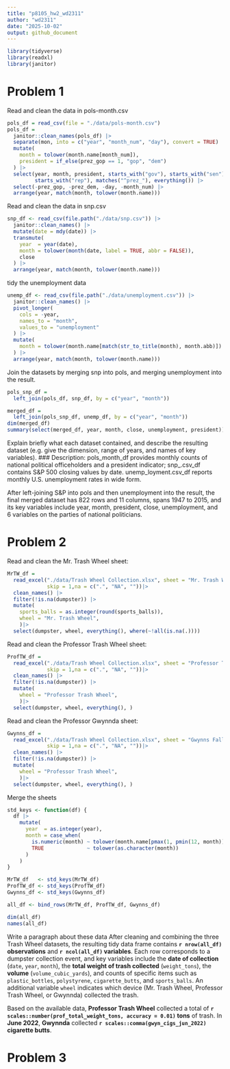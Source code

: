 ```yaml
---
title: "p8105_hw2_wd2311"
author: "wd2311"
date: "2025-10-02"
output: github_document
---
```

```r
library(tidyverse)
library(readxl)
library(janitor)
```



# Problem 1
Read and clean the data in pols-month.csv
```r
pols_df = read_csv(file = "./data/pols-month.csv")
pols_df = 
  janitor::clean_names(pols_df) |>
  separate(mon, into = c("year", "month_num", "day"), convert = TRUE) |>
  mutate(
    month = tolower(month.name[month_num]),
    president = if_else(prez_gop == 1, "gop", "dem")
  ) |>
  select(year, month, president, starts_with("gov"), starts_with("sen"),
         starts_with("rep"), matches("^prez_"), everything()) |>
  select(-prez_gop, -prez_dem, -day, -month_num) |>
  arrange(year, match(month, tolower(month.name)))

```

Read and clean the data in snp.csv
```r
snp_df <- read_csv(file.path("./data/snp.csv")) |>
  janitor::clean_names() |>
  mutate(date = mdy(date)) |>
  transmute(
    year  = year(date),
    month = tolower(month(date, label = TRUE, abbr = FALSE)),
    close
  ) |>
  arrange(year, match(month, tolower(month.name)))

```


tidy the unemployment data
```r
unemp_df <- read_csv(file.path("./data/unemployment.csv")) |>
  janitor::clean_names() |>
  pivot_longer(
    cols = -year,
    names_to = "month",
    values_to = "unemployment"
  ) |>
  mutate(
    month = tolower(month.name[match(str_to_title(month), month.abb)])
  ) |>
  arrange(year, match(month, tolower(month.name)))
```

Join the datasets by merging snp into pols, and merging unemployment into the result.
```r
pols_snp_df = 
  left_join(pols_df, snp_df, by = c("year", "month"))

merged_df =
  left_join(pols_snp_df, unemp_df, by = c("year", "month"))
dim(merged_df)
summary(select(merged_df, year, month, close, unemployment, president))
```
Explain briefly what each dataset contained, and describe the resulting dataset (e.g. give the dimension, range of years, and names of key variables).
### Description:
pols_month_df provides monthly counts of national political officeholders and a 
president indicator; snp_.csv_df contains S&P 500 closing values by date.
unemp_loyment.csv_df reports monthly U.S. unemployment rates in wide form.

After left-joining S&P into pols and then unemployment into the result, the 
final merged dataset has 822 rows and 11 columns, spans 1947 to 2015, and its 
key variables include year, month, president, close, unemployment, and 6 
variables on the parties of national politicians.


# Problem 2
Read and clean the Mr. Trash Wheel sheet:
```r
MrTW_df = 
  read_excel("./data/Trash Wheel Collection.xlsx", sheet = "Mr. Trash Wheel", 
             skip = 1,na = c(".", "NA", ""))|>
  clean_names() |>
  filter(!is.na(dumpster)) |>
  mutate(
    sports_balls = as.integer(round(sports_balls)),
    wheel = "Mr. Trash Wheel",
    )|>
  select(dumpster, wheel, everything(), where(~!all(is.na(.)))) 
```

Read and clean the Professor Trash Wheel sheet:
```r
ProfTW_df = 
  read_excel("./data/Trash Wheel Collection.xlsx", sheet = "Professor Trash Wheel", 
             skip = 1,na = c(".", "NA", ""))|>
  clean_names() |>
  filter(!is.na(dumpster)) |>
  mutate(
    wheel = "Professor Trash Wheel",
    )|>
  select(dumpster, wheel, everything(), ) 

```


Read and clean the Professor Gwynnda sheet:
```r
Gwynns_df = 
  read_excel("./data/Trash Wheel Collection.xlsx", sheet = "Gwynns Falls Trash Wheel", 
             skip = 1,na = c(".", "NA", ""))|>
  clean_names() |>
  filter(!is.na(dumpster)) |>
  mutate(
    wheel = "Professor Trash Wheel",
    )|>
  select(dumpster, wheel, everything(), ) 

```

Merge the sheets
```r
std_keys <- function(df) {
  df |>
    mutate(
      year  = as.integer(year),
      month = case_when(
        is.numeric(month) ~ tolower(month.name[pmax(1, pmin(12, month))]),
        TRUE              ~ tolower(as.character(month))
      )
    )
}

MrTW_df   <- std_keys(MrTW_df)
ProfTW_df <- std_keys(ProfTW_df)
Gwynns_df <- std_keys(Gwynns_df)

all_df <- bind_rows(MrTW_df, ProfTW_df, Gwynns_df)

dim(all_df)
names(all_df)

```

Write a paragraph about these data
After cleaning and combining the three Trash Wheel datasets, the resulting tidy data frame contains 
**`r nrow(all_df)` observations** and **`r ncol(all_df)` variables**. Each row corresponds to a dumpster 
collection event, and key variables include the **date of collection** (`date`, `year`, `month`), the 
**total weight of trash collected** (`weight_tons`), the **volume** (`volume_cubic_yards`), and counts of 
specific items such as `plastic_bottles`, `polystyrene`, `cigarette_butts`, and `sports_balls`. An 
additional variable `wheel` indicates which device (Mr. Trash Wheel, Professor Trash Wheel, or Gwynnda) 
collected the trash.  

Based on the available data, **Professor Trash Wheel** collected a total of 
**`r scales::number(prof_total_weight_tons, accuracy = 0.01)` tons** of trash. In **June 2022**, 
**Gwynnda** collected **`r scales::comma(gwyn_cigs_jun_2022)` cigarette butts**.



# Problem 3
```r

```

